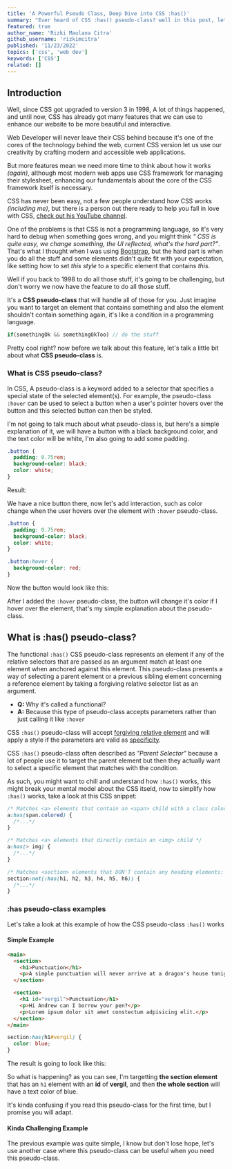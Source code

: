 ```yaml
---
title: 'A Powerful Pseudo Class, Deep Dive into CSS :has()'
summary: "Ever heard of CSS :has() pseudo-class? well in this post, let's dive into CSS :has() pseudo-class and get a better understanding of how it works."
featured: true
author_name: 'Rizki Maulana Citra'
github_username: 'rizkimcitra'
published: '11/23/2022'
topics: ['css', 'web dev']
keywords: ['CSS']
related: []
---
```


## Introduction

Well, since CSS got upgraded to version 3 in 1998, A lot of things happened, and until now, CSS has already got many features that we can use to enhance our website to be more beautiful and interactive.

Web Developer will never leave their CSS behind because it's one of the cores of the technology behind the web, current CSS version let us use our creativity by crafting modern and accessible web applications.

But more features mean we need more time to think about how it works _(again)_, although most modern web apps use CSS framework for managing their stylesheet, enhancing our fundamentals about the core of the CSS framework itself is necessary.

CSS has never been easy, not a few people understand how CSS works _(including me)_, but there is a person out there ready to help you fall in love with CSS, [check out his YouTube channel](https://www.youtube.com/kevinpowell "Kevin Powell's youtube channel").

One of the problems is that CSS is not a programming language, so it's very hard to debug when something goes wrong, and you might think _" CSS is quite easy, we change something, the UI reflected, what's the hard part?"_. That's what I thought when I was using [Bootstrap](https://getboostrap.com 'Bootstrap Website'), but the hard part is when you do all the stuff and some elements didn't quite fit with your expectation, like setting how to set _this style_ to a specific element that contains _this_.

Well if you back to 1998 to do all those stuff, it's going to be challenging, but don't worry we now have the feature to do all those stuff.

It's a **CSS pseudo-class** that will handle all of those for you. Just imagine you want to target an element that contains something and also the element shouldn't contain something again, it's like a condition in a programming language.

```ts
if(somethingOk && somethingOkToo) // do the stuff
```

Pretty cool right? now before we talk about this feature, let's talk a little bit about what **CSS pseudo-class** is.

### What is CSS pseudo-class?

In CSS, A pseudo-class is a keyword added to a selector that specifies a special state of the selected element(s). For example, the pseudo-class `:hover` can be used to select a button when a user's pointer hovers over the button and this selected button can then be styled.

I'm not going to talk much about what pseudo-class is, but here's a simple explanation of it, we will have a button with a black background color, and the text color will be white, I'm also going to add some padding.

```css
.button {
  padding: 0.75rem;
  background-color: black;
  color: white;
}
```

Result:

<ContentImage src='/static/css-has-btn.gif' width={313} height={199} loading='lazy' alt='regular button' />

We have a nice button there, now let's add interaction, such as color change when the user hovers over the element with `:hover` pseudo-class.

```css
.button {
  padding: 0.75rem;
  background-color: black;
  color: white;
}

.button:hover {
  background-color: red;
}
```

Now the button would look like this:

<ContentImage
  width={313}
  height={199}
  loading='lazy'
  alt='regular button with hover'
  src='/static/css-has-btn-hover.gif'
/>

After I added the `:hover` pseudo-class, the button will change it's color if I hover over the element, that's my simple explanation about the pseudo-class.

## What is :has() pseudo-class?

The functional `:has()` CSS pseudo-class represents an element if any of the relative selectors that are passed as an argument match at least one element when anchored against this element. This pseudo-class presents a way of selecting a parent element or a previous sibling element concerning a reference element by taking a forgiving relative selector list as an argument.

- **Q:** Why it's called a functional?
- **A:** Because this type of pseudo-class accepts parameters rather than just calling it like `:hover`

CSS `:has()` pseudo-class will accept [forgiving relative element](https://developer.mozilla.org/en-US/docs/Web/CSS/Selector_list#forgiving_selector_list) and will apply a style if the parameters are valid as [specificity](https://developer.mozilla.org/en-US/docs/Web/CSS/Specificity).

CSS `:has()` pseudo-class often described as _"Parent Selector"_ because a lot of people use it to target the parent element but then they actually want to select a specific element that matches with the condition.

As such, you might want to chill and understand how `:has()` works, this might break your mental model about the CSS itseld, now to simplify how `:has()` works, take a look at this CSS snippet:

```css
/* Matches <a> elements that contain an <span> child with a class colored */
a:has(span.colored) {
  /*...*/
}

/* Matches <a> elements that directly contain an <img> child */
a:has(> img) {
  /*...*/
}

/* Matches <section> elements that DON'T contain any heading elements: */
section:not(:has(h1, h2, h3, h4, h5, h6)) {
  /*...*/
}
```

### :has pseudo-class examples

Let's take a look at this example of how the CSS pseudo-class `:has()` works

#### Simple Example

```html
<main>
  <section>
    <h1>Punctuation</h1>
    <p>A simple punctuation will never arrive at a dragon's house tonight.</p>
  </section>

  <section>
    <h1 id="vergil">Punctuation</h1>
    <p>Hi Andrew can I borrow your pen?</p>
    <p>Lorem ipsum dolor sit amet constectum adpisicing elit.</p>
  </section>
</main>
```

```css
section:has(h1#vergil) {
  color: blue;
}
```

The result is going to look like this:

<ContentImage width={600} height={290} loading='lazy' alt='css has example' src='/static/css-has-example.gif' />

So what is happening? as you can see, I'm targetting **the section element** that has an `h1` element with an **id** of **vergil**, and then **the whole section** will have a text color of blue.

It's kinda confusing if you read this pseudo-class for the first time, but I promise you will adapt.

#### Kinda Challenging Example

The previous example was quite simple, I know but don't lose hope, let's use another case where this pseudo-class can be useful when you need this pseudo-class.
